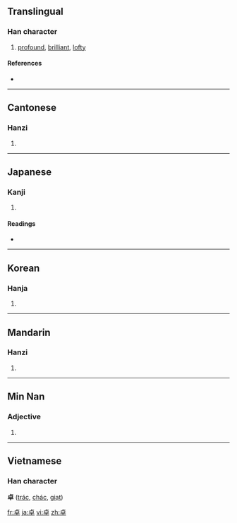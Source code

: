 ==Translingual==

===Han character===
{{Han char|rn=24|rad=十|as=06|sn=8|four=2140<sub>6</sub>|canj=卜日十 (YAJ)}}

# [[profound]], [[brilliant]], [[lofty]]

====References====
* {{Han ref|kx=0156.290|dkj=02741|dj=0356.200|hdz=10061.060|uh=5353|ud=21331|bh=A8F4|bd=43252}}

----

==Cantonese==

===Hanzi===
{{yue-hanzi|jyut=|y=cheuk3}}

# {{defn|Cantonese}}

----

==Japanese==

===Kanji===
{{ja-kanji|grade=c|rs=十06}}

# {{defn|Japanese}}

====Readings====
* {{ja-readings|on=[[たく]] (taku)|kun=[[すぐれる]] (sugureru)}}

----

==Korean==

===Hanja===
{{ko-hanja|hangeul=탁|rv=tak|mr=t'ak}}

# {{defn|Korean}}

----

==Mandarin==

===Hanzi===
{{cmn-hanzi|pin=[[chán]] ([[chan2]]), [[shàn]] ([[shan4]]), [[zhuō]] ([[zhuo1]])|wg=ch'an<sup>2</sup>, shan<sup>4</sup>, cho<sup>1</sup>}}

# {{defn|Mandarin}}

----

==Min Nan==

===Adjective===
{{nan-adj|ts|poj=toh|pojt=toh|rs=十06}}

# {{defn|Min Nan}}

----

==Vietnamese==
===Han character===
'''卓''' ([[trác]], [[chác]], [[giạt]])

[[fr:卓]]
[[ja:卓]]
[[vi:卓]]
[[zh:卓]]